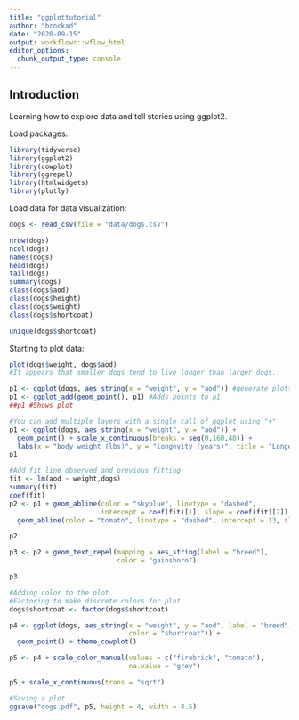 ```yaml
---
title: "ggplottutorial"
author: "brockad"
date: "2020-09-15"
output: workflowr::wflow_html
editor_options:
  chunk_output_type: console
---
```


## Introduction
Learning how to explore data and tell stories using ggplot2.

Load packages:
```r
library(tidyverse)
library(ggplot2)
library(cowplot)
library(ggrepel)
library(htmlwidgets)
library(plotly)
```

Load data for data visualization:
```r
dogs <- read_csv(file = "data/dogs.csv")

nrow(dogs)
ncol(dogs)
names(dogs)
head(dogs)
tail(dogs)
summary(dogs)
class(dogs$aod)
class(dogs$height)
class(dogs$weight)
class(dogs$shortcoat)

unique(dogs$shortcoat)
```

Starting to plot data:
```r
plot(dogs$weight, dogs$aod)
#It appears that smaller dogs tend to live longer than larger dogs.

p1 <- ggplot(dogs, aes_string(x = "weight", y = "aod")) #generate plotting object
p1 <- ggplot_add(geom_point(), p1) #Adds points to p1
##p1 #Shows plot

#You can add multiple layers with a single call of ggplot using "+"
p1 <- ggplot(dogs, aes_string(x = "weight", y = "aod")) + 
  geom_point() + scale_x_continuous(breaks = seq(0,160,40)) +
  labs(x = "body weight (lbs)", y = "longevity (years)", title = "Longevity of dogs versus weight") + theme_cowplot()
p1

#Add fit line observed and previous fitting
fit <- lm(aod ~ weight,dogs)
summary(fit)
coef(fit)
p2 <- p1 + geom_abline(color = "skyblue", linetype = "dashed", 
                       intercept = coef(fit)[1], slope = coef(fit)[2]) +
  geom_abline(color = "tomato", linetype = "dashed", intercept = 13, slope = -1/28)

p2

p3 <- p2 + geom_text_repel(mapping = aes_string(label = "breed"), 
                           color = "gainsboro")

p3

#Adding color to the plot
#Factoring to make discrete colors for plot
dogs$shortcoat <- factor(dogs$shortcoat)

p4 <- ggplot(dogs, aes_string(x = "weight", y = "aod", label = "breed",
                              color = "shortcoat")) +
  geom_point() + theme_cowplot()

p5 <- p4 + scale_color_manual(values = c("firebrick", "tomato"),
                              na.value = "grey")

p5 + scale_x_continuous(trans = "sqrt")

#Saving a plot
ggsave("dogs.pdf", p5, height = 4, width = 4.5)
```




